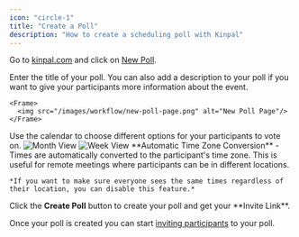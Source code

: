 ```yaml
---
icon: "circle-1"
title: "Create a Poll"
description: "How to create a scheduling poll with Kinpal"
---
```


Go to [kinpal.com](https://kinpal.com) and click
on [New Poll](https://kinpal.com/new).

<Steps>
  <Step title="Enter Event Details">
    Enter the title of your poll. You can also add a description to your poll if
    you want to give your participants more information about the event.

    <Frame>
      <img src="/images/workflow/new-poll-page.png" alt="New Poll Page"/>
    </Frame>

  </Step>
  <Step title="Select Dates or Times">
    Use the calendar to choose different options for your participants to vote on.
    <Tabs>
      <Tab title="Month View">
        <Frame caption="Use Month View to select dates or create repeating time slots">
          <img src="/images/workflow/month-view.png" alt="Month View"/>
        </Frame>
      </Tab>
      <Tab title="Week View">
        <Frame caption="Use Week View to draw time slot options on a calendar">
          <img src="/images/workflow/week-view.png" alt="Week View"/>
        </Frame>
      </Tab>
    </Tabs>
    **Automatic Time Zone Conversion** - Times are automatically converted to the participant's time zone. This is useful for remote meetings where participants can be in different locations.

    *If you want to make sure everyone sees the same times regardless of their location, you can disable this feature.*

  </Step>
  <Step title="Click Create Poll">
    Click the <strong>Create Poll</strong> button to create your poll and get your **Invite Link**.
  </Step>
</Steps>

Once your poll is created you can start [inviting participants](/workflow/invite) to your poll.
